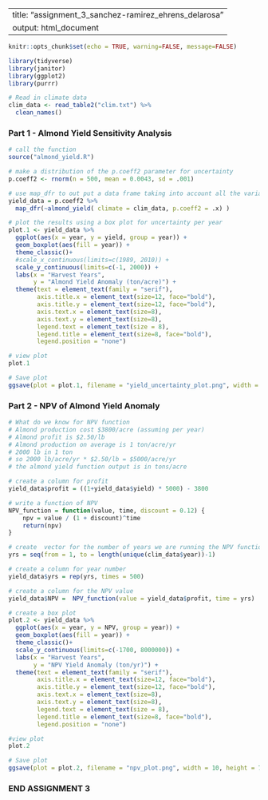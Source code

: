 
---
title: "assignment_3_sanchez-ramirez_ehrens_delarosa"
output: html_document
---

```r
knitr::opts_chunk$set(echo = TRUE, warning=FALSE, message=FALSE)

library(tidyverse)
library(janitor)
library(ggplot2)
library(purrr)
```

```r

# Read in climate data 
clim_data <- read_table2("clim.txt") %>% 
  clean_names()

```
### Part 1 - Almond Yield Sensitivity Analysis
```r

# call the function
source("almond_yield.R")

# make a distribution of the p.coeff2 parameter for uncertainty 
p.coeff2 <- rnorm(n = 500, mean = 0.0043, sd = .001)

# use map_dfr to out put a data frame taking into account all the variability 
yield_data = p.coeff2 %>% 
  map_dfr(~almond_yield( climate = clim_data, p.coeff2 = .x) )

# plot the results using a box plot for uncertainty per year
plot.1 <- yield_data %>% 
  ggplot(aes(x = year, y = yield, group = year)) +
  geom_boxplot(aes(fill = year)) +
  theme_classic()+
  #scale_x_continuous(limits=c(1989, 2010)) +
  scale_y_continuous(limits=c(-1, 2000)) +
  labs(x = "Harvest Years",
       y = "Almond Yield Anomaly (ton/acre)") +
  theme(text = element_text(family = "serif"),
        axis.title.x = element_text(size=12, face="bold"),
        axis.title.y = element_text(size=12, face="bold"),
        axis.text.x = element_text(size=8),
        axis.text.y = element_text(size=8),
        legend.text = element_text(size = 8),
        legend.title = element_text(size=8, face="bold"),
        legend.position = "none")

# view plot
plot.1

# Save plot
ggsave(plot = plot.1, filename = "yield_uncertainty_plot.png", width = 10, height = 7)

```

### Part 2 - NPV of Almond Yield Anomaly
```r

# What do we know for NPV function
# Almond production cost $3800/acre (assuming per year)
# Almond profit is $2.50/lb
# Almond production on average is 1 ton/acre/yr
# 2000 lb in 1 ton
# so 2000 lb/acre/yr * $2.50/lb = $5000/acre/yr
# the almond yield function output is in tons/acre

# create a column for profit
yield_data$profit = ((1+yield_data$yield) * 5000) - 3800

# write a function of NPV
NPV_function = function(value, time, discount = 0.12) {
	npv = value / (1 + discount)^time
	return(npv)
}

# create  vector for the number of years we are running the NPV function over
yrs = seq(from = 1, to = length(unique(clim_data$year))-1)

# create a column for year number
yield_data$yrs = rep(yrs, times = 500)

# create a column for the NPV value
yield_data$NPV =  NPV_function(value = yield_data$profit, time = yrs)

# create a box plot
plot.2 <- yield_data %>% 
  ggplot(aes(x = year, y = NPV, group = year)) +
  geom_boxplot(aes(fill = year)) +
  theme_classic()+
  scale_y_continuous(limits=c(-1700, 8000000)) +
  labs(x = "Harvest Years",
       y = "NPV Yield Anomaly (ton/yr)") +
  theme(text = element_text(family = "serif"),
        axis.title.x = element_text(size=12, face="bold"),
        axis.title.y = element_text(size=12, face="bold"),
        axis.text.x = element_text(size=8),
        axis.text.y = element_text(size=8),
        legend.text = element_text(size = 8),
        legend.title = element_text(size=8, face="bold"),
        legend.position = "none")

#view plot
plot.2

# Save plot
ggsave(plot = plot.2, filename = "npv_plot.png", width = 10, height = 7)

```

### END ASSIGNMENT 3